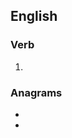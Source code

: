 ==English==

===Verb===
{{head|en|verb form}}

# {{en-past of|derate}}

===Anagrams===
* {{l|en|redated}}
* {{l|en|treaded}}